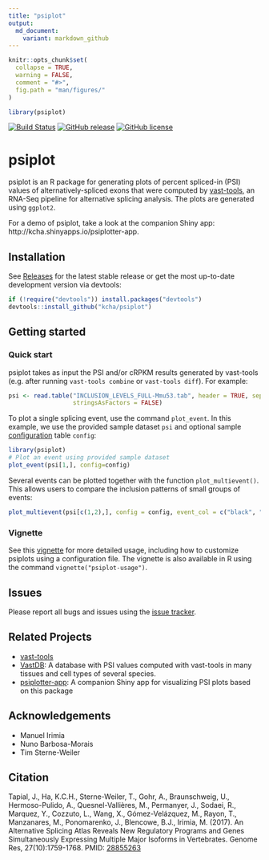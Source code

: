 ```yaml
---
title: "psiplot"
output:
  md_document:
    variant: markdown_github
---
```


<!-- README.md is generated from README.Rmd. Please edit that file -->

```r
knitr::opts_chunk$set(
  collapse = TRUE,
  warning = FALSE,
  comment = "#>",
  fig.path = "man/figures/"
)

library(psiplot)
```

[![Build Status](https://travis-ci.org/kcha/psiplot.svg?branch=master)](https://travis-ci.org/kcha/psiplot)
[![GitHub release](https://img.shields.io/github/release/kcha/psiplot.svg)](https://github.com/kcha/psiplot)
[![GitHub license](https://img.shields.io/github/license/kcha/psiplot.svg)](https://github.com/kcha/psiplot/blob/master/LICENSE)

# psiplot

psiplot is an R package for generating plots of percent spliced-in (PSI) values of 
alternatively-spliced exons that were computed by 
[vast-tools](https://github.com/vastgroup/vast-tools), an RNA-Seq pipeline for 
alternative splicing analysis. The plots are generated using `ggplot2`.


For a demo of psiplot, take a look at the companion Shiny app: http://kcha.shinyapps.io/psiplotter-app.

## Installation

See [Releases](https://github.com/kcha/psiplot/releases) for the latest stable release
or get the most up-to-date development version via devtools:
```r
if (!require("devtools")) install.packages("devtools")
devtools::install_github("kcha/psiplot")
```

## Getting started

### Quick start

psiplot takes as input the PSI and/or cRPKM results generated by vast-tools 
(e.g. after running `vast-tools combine` or `vast-tools diff`). For example:

```r
psi <- read.table("INCLUSION_LEVELS_FULL-Mmu53.tab", header = TRUE, sep = "\t",
                  stringsAsFactors = FALSE)
```

To plot a single splicing event, use the command `plot_event`. In this example,
we use the provided sample dataset `psi` and optional sample [configuration](https://htmlpreview.github.io/?https://github.com/kcha/psiplot/blob/master/vignettes/psiplot-usage.html#customizing-plots) table `config`:

```r
library(psiplot)
# Plot an event using provided sample dataset
plot_event(psi[1,], config=config)
```

Several events can be plotted together with the function `plot_multievent()`. This
allows users to compare the inclusion patterns of small groups of events:

```r
plot_multievent(psi[c(1,2),], config = config, event_col = c("black", "red"))
```

### Vignette

See this [vignette](https://htmlpreview.github.io/?https://github.com/kcha/psiplot/blob/master/vignettes/psiplot-usage.html) for more detailed usage, including how to customize psiplots
using a configuration file. The vignette is also available in R using the
command `vignette("psiplot-usage")`.

## Issues
Please report all bugs and issues using the [issue
tracker](https://github.com/kcha/psiplot/issues).

## Related Projects
- [vast-tools](https://github.com/vastgroup/vast-tools)
- [VastDB](http://vastdb.crg.eu): A database with PSI values computed with
vast-tools in many tissues and cell types of several species.
- [psiplotter-app](https://github.com/kcha/psiplotter-app): A companion Shiny app
for visualizing PSI plots based on this package

## Acknowledgements
- Manuel Irimia
- Nuno Barbosa-Morais
- Tim Sterne-Weiler

## Citation

Tapial, J., Ha, K.C.H., Sterne-Weiler, T., Gohr, A., Braunschweig, U., Hermoso-Pulido, A., Quesnel-Vallières, M., Permanyer, J., Sodaei, R., Marquez, Y., Cozzuto, L., Wang, X., Gómez-Velázquez, M., Rayon, T., Manzanares, M., Ponomarenko, J., Blencowe, B.J., Irimia, M. (2017). An Alternative Splicing Atlas Reveals New Regulatory Programs and Genes Simultaneously Expressing Multiple Major Isoforms in Vertebrates. Genome Res, 27(10):1759-1768. PMID: [28855263](https://www.ncbi.nlm.nih.gov/pubmed/28855263)
